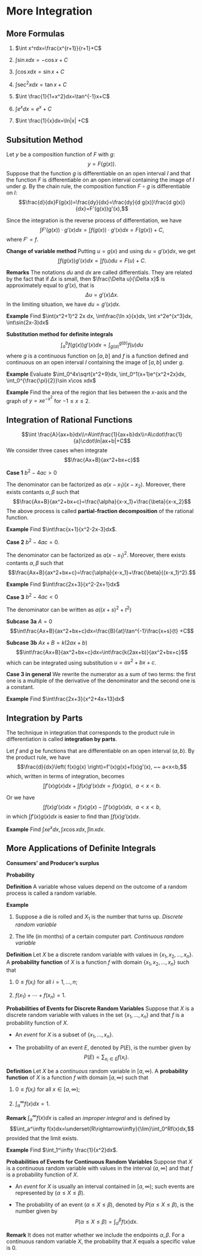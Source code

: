 # More Integration

## More Formulas

1. $\int x^rdx=\frac{x^{r+1}}{r+1}+C$

2. $\int \sin x dx=-\cos x +C$

3. $\int \cos x dx=\sin x +C$

4. $\int \sec^2 x dx =\tan x+C$

5. $\int \frac{1}{1+x^2}dx=\tan^{-1}x+C$

6. $\int e^xdx=e^x +C$

7. $\int \frac{1}{x}dx=\ln|x| +C$

## Subsitution Method

Let $y$ be a composition function of $F$ with $g$:
$$y=F(g(x)).$$
Suppose that the function $g$ is differentiable on an open interval $I$ and that the function $F$ is differentiable on an open interval containing the image of $I$ under $g$. By the chain rule, the composition function $F\circ g$ is differentiable on $I$:
$$\frac{d}{dx}F(g(x))=\frac{dy}{dx}=\frac{dy}{d g(x)}\frac{d g(x)}{dx}=F'(g(x))g'(x),$$

Since the integration is the reverse process of differentiation, we have 
$$\int F'(g(x))\cdot g'(x)dx=\int f(g(x))\cdot g'(x)dx=F(g(x))+C,$$
where $F'=f$.

**Change of variable method** Putting $u=g(x)$ and using $du=g'(x)dx$, we get
$$\int f(g(x))g'(x)dx=\int f(u)du=F(u)+C.$$

**Remarks** The notations $du$ and $dx$ are called differentials. They are related by the fact that if $\Delta x$ is small, then $\frac{\Delta u}{\Delta x}$ is approximately equal to $g'(x)$, that is 
$$\Delta u=g'(x)\Delta x.$$
In the limiting situation, we have $du=g'(x)dx$.

**Example** Find $\int(x^2+1)^2 2x dx, \int\frac{\ln x}{x}dx, \int x^2e^{x^3}dx, \int\sin(2x-3)dx$

**Substitution method for definite integrals**
$$\int_a^bf(g(x))g'(x)dx=\int_{g(a)}^{g(b)}f(u)du$$
where $g$ is a continuous function on $[a,b]$ and $f$ is a function defined and continuous on an open interval $I$ containing the image of $[a,b]$ under $g$.

**Example** Evaluate $\int_0^4x\sqrt{x^2+9}dx, \int_0^1(x+1)e^{x^2+2x}dx, \int_0^{\frac{\pi}{2}}\sin x\cos xdx$

**Example** Find the area of the region that lies between the $x$-axis and the graph of $y=xe^{-x^2}$ for $-1\le x\le 2$.

## Integration of Rational Functions

$$\int \frac{A}{ax+b}dx\\=A\int\frac{1}{ax+b}dx\\=A\cdot\frac{1}{a}\cdot\ln|ax+b|+C$$
We consider three cases when integrate 
$$\frac{Ax+B}{ax^2+bx+c}$$

**Case 1** $b^2-4ac>0$

The denominator can be factorized as $a(x-x_1)(x-x_2)$. Moreover, there exists contants $\alpha, \beta$ such that 
$$\frac{Ax+B}{ax^2+bx+c}=\frac{\alpha}{x-x_1}+\frac{\beta}{x-x_2}$$
The above process is called **partial-fraction decomposition** of the rational function.

**Example** Find $\int\frac{x+1}{x^2-2x-3}dx$.

**Case 2** $b^2-4ac=0$.

The denominator can be factorized as $a(x-x_1)^2$. Moreover, there exists contants $\alpha, \beta$ such that 
$$\frac{Ax+B}{ax^2+bx+c}=\frac{\alpha}{x-x_1}+\frac{\beta}{(x-x_1)^2}.$$

**Example** Find $\int\frac{2x+3}{x^2-2x+1}dx$

**Case 3** $b^2-4ac<0$

The denominator can be written as $a((x+s)^2+t^2)$

**Subcase 3a** $A=0$
$$\int\frac{Ax+B}{ax^2+bx+c}dx=\frac{B}{at}\tan^{-1}\frac{x+s}{t} +C$$

**Subcase 3b** $Ax+B=k(2ax+b)$
$$\int\frac{Ax+B}{ax^2+bx+c}dx=\int\frac{k(2ax+b)}{ax^2+bx+c}$$
which can be integrated using substitution $u=ax^2+bx+c$.

**Case 3 in general** We rewrite the numerator as a sum of two terms: the first one is a multiple of the derivative of the denominator and the second one is a constant.

**Example** Find $\int\frac{2x+3}{x^2+4x+13}dx$

## Integration by Parts

The technique in integration that corresponds to the product rule in differentiation is called **integration by parts**.

Let $f$ and $g$ be functions that are differentiable on an open interval $(a, b)$. By the product rule, we have 
$$\frac{d}{dx}\left( f(x)g(x) \right)=f'(x)g(x)+f(x)g'(x), ~~ a<x<b,$$
which, written in terms of integration,  becomes 
$$\int f'(x)g(x)dx + \int f(x)g'(x)dx =f(x)g(x), ~~ a<x<b. $$

Or we have 
$$\int f(x)g'(x)dx = f(x)g(x) - \int f'(x)g(x)dx, ~~ a<x<b,$$
in which $\int f'(x)g(x)dx$ is easier to find than $\int f(x)g'(x)dx$.

**Example** Find $\int xe^xdx, \int x\cos xdx, \int \ln x dx$.

## More Applications of Definite Integrals

**Consumers' and Producer's surplus**

**Probability**

**Definition** A variable whose values depend on the outcome of a random process is called a random variable.

**Example**

1. Suppose a die is rolled and $X_1$ is the number that turns up. *Discrete random variable*

2. The life (in months) of a certain computer part. *Continuous random variable*

**Definition** Let $X$ be a discrete random variable with values in $\{x_1,x_2,\ldots,x_n\}$. A **probability function** of $X$ is a function $f$ with domain $\{x_1,x_2,\ldots,x_n\}$ such that 

1. $0\le f(x_i)$ for all $i=1,\ldots,n$;

2. $f(x_1)+\cdots+f(x_n)=1$.

**Probabilities of Events for Discrete Random Variables** Suppose that $X$ is a discrete random variable with values in the set $\{x_1,\ldots,x_n\}$ and that $f$ is a probability function of $X$.

- An *event* for $X$ is a subset of $\{x_1,\ldots,x_n\}$.

- The probability of an event $E$, denoted by $P(E)$, is the number given by 
$$P(E)=\sum_{x_i\in E}f(x_i).$$

**Definition** Let $X$ be a *continuous* random variable in $[a,\infty)$. A **probability function** of $X$ is a function $f$ with domain $[a,\infty)$ such that 

1. $0\le f(x_i)$ for all $x\in[a,\infty)$;

2. $\int_a^\infty f(x)dx=1$.

**Remark** $\int_a^\infty f(x)dx$ is called an *improper integral* and is defined by 
$$\int_a^\infty f(x)dx=\underset{R\rightarrow\infty}{\lim}\int_0^Rf(x)dx,$$
provided that the limit exists.

**Example** Find $\int_1^\infty \frac{1}{x^2}dx$.

**Probabilities of Events for Continuous Random Variables** Suppose that $X$ is a continuous random variable with values in the interval $(a,\infty]$ and that $f$ is a probability function of $X$.

- An *event* for $X$ is usually an interval contained in $[a,\infty)$; such events are represented by $(\alpha\le X\le \beta)$.

- The probability of an event $(\alpha\le X\le\beta)$, denoted by $P(\alpha\le X\le\beta)$, is the number given by 
$$P(\alpha\le X\le\beta)=\int_\alpha^\beta f(x)dx.$$

**Remark** It does not matter whether we include the endpoints $\alpha,\beta$. For a continuous random variable $X$, the probability that $X$ equals a specific value is $0$.

